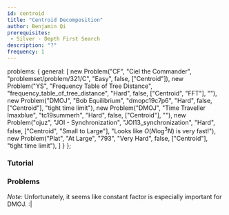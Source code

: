 ```yaml
---
id: centroid
title: "Centroid Decomposition"
author: Benjamin Qi
prerequisites: 
 - Silver - Depth First Search
description: "?"
frequency: 1
---
```



  problems: {
    general: [
      new Problem("CF", "Ciel the Commander", "problemset/problem/321/C", "Easy", false, ["Centroid"]),
      new Problem("YS", "Frequency Table of Tree Distance", "frequency_table_of_tree_distance", "Hard", false, ["Centroid", "FFT"], ""),
      new Problem("DMOJ", "Bob Equilibrium", "dmopc19c7p6", "Hard", false, ["Centroid"], "tight time limit"),
      new Problem("DMOJ", "Time Traveller Imaxblue", "tc19summerh", "Hard", false, ["Centroid"], ""),
      new Problem("ojuz", "JOI - Synchronization", "JOI13_synchronization", "Hard", false, ["Centroid", "Small to Large"], "Looks like $O(N \log^3 N)$ is very fast!"),
      new Problem("Plat", "At Large", "793", "Very Hard", false, ["Centroid"], "tight time limit"),
    ]
  }
};

### Tutorial

<Resources>
  <Resource source="Carpanese" title="Illustrated Intro to Centroid Decomposition" url="https://medium.com/carpanese/an-illustrated-introduction-to-centroid-decomposition-8c1989d53308" starred></Resource>
  <Resource source="GFG" title="Centroid Decomposition of Tree" url="centroid-decomposition-of-tree"></Resource>
</Resources>

### Problems

<Problems problems={metadata.problems.general} />

*Note:* Unfortunately, it seems like constant factor is especially important for DMOJ. :|